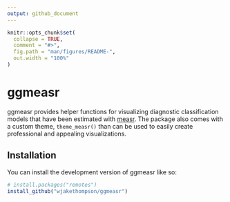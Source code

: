 ```yaml
---
output: github_document
---
```


<!-- README.md is generated from README.Rmd. Please edit that file -->

```r
knitr::opts_chunk$set(
  collapse = TRUE,
  comment = "#>",
  fig.path = "man/figures/README-",
  out.width = "100%"
)
```

# ggmeasr

<!-- badges: start -->
<!-- badges: end -->

ggmeasr provides helper functions for visualizing diagnostic classification models that have been estimated with [measr](https://measr.info).
The package also comes with a custom theme, `theme_measr()` than can be used to easily create professional and appealing visualizations.

## Installation

You can install the development version of ggmeasr like so:

``` r
# install.packages("remotes")
install_github("wjakethompson/ggmeasr")
```
